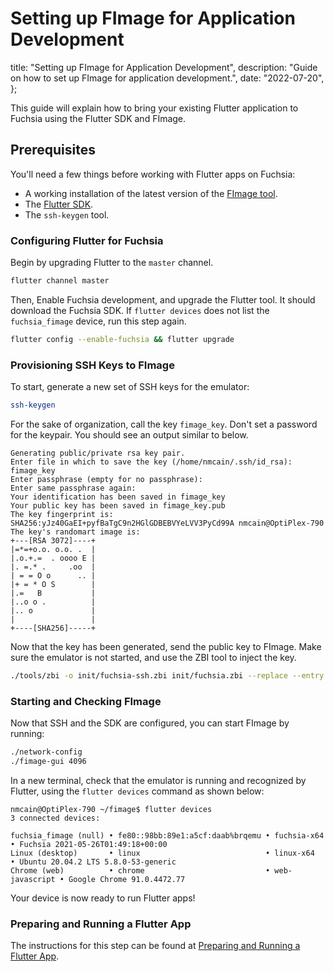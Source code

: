 # Setting up FImage for Application Development

  title: "Setting up FImage for Application Development",
  description: "Guide on how to set up FImage for application development.",
  date: "2022-07-20",
};

This guide will explain how to bring your existing Flutter application to Fuchsia using the Flutter SDK and FImage.

## Prerequisites

You'll need a few things before working with Flutter apps on Fuchsia:

- A working installation of the latest version of the [FImage tool](https://docs.dahliaos.io/os/fimage).
- The [Flutter SDK](https://flutter.dev/docs/get-started/install/linux).
- The `ssh-keygen` tool.

<div className="steps-container">

### Configuring Flutter for Fuchsia

Begin by upgrading Flutter to the `master` channel.

```sh
flutter channel master
```

Then, Enable Fuchsia development, and upgrade the Flutter tool. It should download the Fuchsia SDK. If `flutter devices` does not list the `fuchsia_fimage` device, run this step again.

```sh
flutter config --enable-fuchsia && flutter upgrade
```

### Provisioning SSH Keys to FImage

To start, generate a new set of SSH keys for the emulator:

```sh
ssh-keygen
```

For the sake of organization, call the key `fimage_key`. Don't set a password for the keypair. You should see an output similar to below.

```
Generating public/private rsa key pair.
Enter file in which to save the key (/home/nmcain/.ssh/id_rsa): fimage_key
Enter passphrase (empty for no passphrase):
Enter same passphrase again:
Your identification has been saved in fimage_key
Your public key has been saved in fimage_key.pub
The key fingerprint is:
SHA256:yJz40GaEI+pyfBaTgC9n2HGlGDBEBVYeLVV3PyCd99A nmcain@OptiPlex-790
The key's randomart image is:
+---[RSA 3072]----+
|=*=+o.o. o.o. .  |
|.o.+.=  . oooo E |
|. =.* .     .oo  |
| = = O o      .. |
|+ = * O S        |
|.=   B           |
|..o o .          |
|.. o             |
|                 |
+----[SHA256]-----+
```

Now that the key has been generated, send the public key to FImage. Make sure the emulator is not started, and use the ZBI tool to inject the key.

```sh
./tools/zbi -o init/fuchsia-ssh.zbi init/fuchsia.zbi --replace --entry data/ssh/authorized_keys=/home/$USER/.ssh/fimage_key.pub
```

### Starting and Checking FImage

Now that SSH and the SDK are configured, you can start FImage by running:

```bash
./network-config
./fimage-gui 4096
```

In a new terminal, check that the emulator is running and recognized by Flutter, using the `flutter devices` command as shown below:

```
nmcain@OptiPlex-790 ~/fimage$ flutter devices
3 connected devices:

fuchsia_fimage (null) • fe80::98bb:89e1:a5cf:daab%brqemu • fuchsia-x64    • Fuchsia 2021-05-26T01:49:18+00:00
Linux (desktop)       • linux                            • linux-x64      • Ubuntu 20.04.2 LTS 5.8.0-53-generic
Chrome (web)          • chrome                           • web-javascript • Google Chrome 91.0.4472.77
```

Your device is now ready to run Flutter apps!

### Preparing and Running a Flutter App

The instructions for this step can be found at [Preparing and Running a Flutter App](fimage-run-app).

</div>
